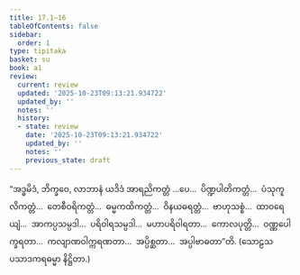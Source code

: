 ```yaml
---
title: 17.1–16
tableOfContents: false
sidebar:
  order: 1
type: tipitaka
basket: su
book: a1
review:
  current: review
  updated: '2025-10-23T09:13:21.934722'
  updated_by: ''
  notes: ''
  history:
  - state: review
    date: '2025-10-23T09:13:21.934722'
    updated_by: ''
    notes: ''
    previous_state: draft
---
```



<ReviewStatus review={frontmatter.review} showDetails={true} />

<HypothesisAnnotation frontmatter={frontmatter} />

<DynamicBreadcrumb />

<Division number="366–381" book="a1" e="ch" v="15">

<Paragraph number="438" book="a1">
“အဒ္ဓမိဒံ, ဘိက္ခဝေ, လာဘာနံ ယဒိဒံ အာရညိကတ္တံ …ပေ…  ပိဏ္ဍပါတိကတ္တံ…  ပံသုကူလိကတ္တံ…  တေစီဝရိကတ္တံ…  ဓမ္မကထိကတ္တံ…  ဝိနယဓရတ္တံ…  ဗာဟုသစ္စံ…  ထာဝရေယျံ…  အာကပ္ပသမ္ပဒါ…  ပရိဝါရသမ္ပဒါ…  မဟာပရိဝါရတာ…  ကောလပုတ္တိ…  ဝဏ္ဏပေါက္ခရတာ…  ကလျာဏဝါက္ကရဏတာ…  အပ္ပိစ္ဆတာ…  အပ္ပါဗာဓတာ”တိ.

</Paragraph>
</Division>

<Paragraph number="439" type="center" book="a1">
(သောဠသ ပသာဒကရဓမ္မာ နိဋ္ဌိတာ.)
</Paragraph>